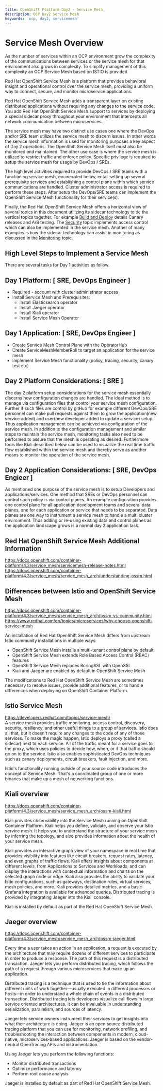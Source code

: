 ```yaml
---
title: OpenShift Platform Day2 - Service Mesh
description: OCP Day2 Service Mesh
keywords: 'ocp, day2, servicemesh'
---
```



# Service Mesh Overview
As the number of services within an OCP environment grow the complexity of the communications between services or the service mesh for that environment also grows in complexity. To simplify management of this complexity an OCP Service Mesh based on ISTIO is provided. 

Red Hat OpenShift Service Mesh is a platform that provides behavioral insight and operational control over the service mesh, providing a uniform way to connect, secure, and monitor microservice applications.

Red Hat OpenShift Service Mesh adds a transparent layer on existing distributed applications without requiring any changes to the service code. You add Red Hat OpenShift Service Mesh support to services by deploying a special sidecar proxy throughout your environment that intercepts all network communication between microservices. 

The service mesh may have two distinct use cases one where the DevOps and/or SRE team utilizes the service mesh to discern issues. In other words the service mesh information is used for monitoring purposes a key aspect of Day 2 operations. The OpenShift Service Mesh itself must also be monitored and maintained. The other use case is where the service mesh is utilized to restrict traffic and enforce policy. Specific privilege is required to setup the service mesh for usage by DevOps / SREs.  

The high level activities required to provide DevOps / SRE teams with a functioning service mesh, enumerated below, entail setting up several prerequisite services and establishing a control plane within which service communications are handled. Cluster administrator access is required to perform these steps. After setup the DevOps/SRE teams can implement the OpenShift Service Mesh functionality for their service(s). 

Finally, the Red Hat OpenShift Service Mesh offers a horizontal view of several topics in this document utilizing its sidecar technology to tie the vertical topics together. For example [Build and Deploy](../BuildDeploy) details Canary releases and A/B testing. The [Security](../Security) topic implements access control which can also be implemented in the service mesh. Another of many examples is how the sidecar technology can assist in monitoring as discussed in the [Monitoring](../Monitoring) topic. 


## High Level Steps to Implement a Service Mesh
There are several tasks for Day 1 activities as follow.

## Day 1 Platform: [ SRE, DevOps Engineer ]
- Required - account with cluster administrator access
- Install Service Mesh and Prerequisites: 
    * Install Elasticsearch operator
    * Install Jaeger operator
    * Install Kiali operator 
    * Install Service Mesh Operator

## Day 1 Application: [ SRE, DevOps Engieer ]
- Create Service Mesh Control Plane with the OperatorHub  
- Create ServiceMeshMemberRoll to target an application for the service mesh
- Implement Service Mesh functionality (policy, tracing, security, canary test etc)


## Day 2 Platform Considerations: [ SRE ]
The day 2 platform setup considerations for the service mesh essentially discerns how configuration changes are handled. The ideal method is to manage via configuration files that control your service mesh configuration. Further if such files are control by gitHub for example different DevOps/SRE personnel can make pull requests against them to grow the application(new service added) and user(new developer added to update a service) setup.  Thus application management can be achieved via configuration of the service mesh. 
In addition to the configuration management and similar steps to maintain the service mesh, monitoring tasks also need to be performed to assure that the mesh is operating as desired. Furthermore tools like Kiali described below can be used to visualize the real time traffic flow established within the service mesh and thereby serve as another means to monitor the operation of the service mesh. 


## Day 2 Application Considerations: [ SRE, DevOps Engieer ]
As mentioned one purpose of the service mesh is to setup Developers and applications/services. One method that SREs or DevOps personnel can control such policy is via control planes. An example configuration provides one control plane for all application development teams and several data planes, one for each application or service that needs to be separated. Data  planes are one way to instrument a service mesh to handle a multi cluster environment. Thus adding or re-using existing data and control planes as the application landscape grows is a normal day 2 application task. 
 



## Red Hat OpenShift Service Mesh Additional Information
https://docs.openshift.com/container-platform/4.3/service_mesh/servicemesh-release-notes.html
https://docs.openshift.com/container-platform/4.3/service_mesh/service_mesh_arch/understanding-ossm.html


## Differences between Istio and OpenShift Service Mesh
https://docs.openshift.com/container-platform/4.3/service_mesh/service_mesh_arch/ossm-vs-community.html
https://www.redhat.com/en/topics/microservices/why-choose-openshift-service-mesh  

An installation of Red Hat OpenShift Service Mesh differs from upstream Istio community installations in multiple ways:  
- OpenShift Service Mesh installs a multi-tenant control plane by default
- OpenShift Service Mesh extends Role Based Access Control (RBAC) features
- OpenShift Service Mesh replaces BoringSSL with OpenSSL
- Kiali and Jaeger are enabled by default in OpenShift Service Mesh

The modifications to Red Hat OpenShift Service Mesh are sometimes necessary to resolve issues, provide additional features, or to handle differences when deploying on OpenShift Container Platform.  




## Istio Service Mesh
https://developers.redhat.com/topics/service-mesh/  
A service mesh provides traffic monitoring, access control, discovery, security, resiliency, and other useful things to a group of services. Istio does all that, but it doesn't require any changes to the code of any of those services. To make the magic happen, Istio deploys a proxy (called a sidecar) next to each service. All of the traffic meant for a service goes to the proxy, which uses policies to decide how, when, or if that traffic should go on to the service. Istio also enables sophisticated DevOps techniques such as canary deployments, circuit breakers, fault injection, and more.  

Istio's functionality running outside of your source code introduces the concept of Service Mesh. That's a coordinated group of one or more binaries that make up a mesh of networking functions.  



## Kiali overview
https://docs.openshift.com/container-platform/4.3/service_mesh/service_mesh_arch/ossm-kiali.html  

Kiali provides observability into the Service Mesh running on OpenShift Container Platform. Kiali helps you define, validate, and observe your Istio service mesh. It helps you to understand the structure of your service mesh by inferring the topology, and also provides information about the health of your service mesh.  

Kiali provides an interactive graph view of your namespace in real time that provides visibility into features like circuit breakers, request rates, latency, and even graphs of traffic flows. Kiali offers insights about components at different levels, from Applications to Services and Workloads, and can display the interactions with contextual information and charts on the selected graph node or edge. Kiali also provides the ability to validate your Istio configurations, such as gateways, destination rules, virtual services, mesh policies, and more. Kiali provides detailed metrics, and a basic Grafana integration is available for advanced queries. Distributed tracing is provided by integrating Jaeger into the Kiali console.  

Kiali is installed by default as part of the Red Hat OpenShift Service Mesh.  



## Jaeger overview
https://docs.openshift.com/container-platform/4.3/service_mesh/service_mesh_arch/ossm-jaeger.html

Every time a user takes an action in an application, a request is executed by the architecture that may require dozens of different services to participate in order to produce a response. The path of this request is a distributed transaction. Jaeger lets you perform distributed tracing, which follows the path of a request through various microservices that make up an application.  

Distributed tracing is a technique that is used to tie the information about different units of work together—usually executed in different processes or hosts—in order to understand a whole chain of events in a distributed transaction. Distributed tracing lets developers visualize call flows in large service oriented architectures. It can be invaluable in understanding serialization, parallelism, and sources of latency.  

Jaeger lets service owners instrument their services to get insights into what their architecture is doing. Jaeger is an open source distributed tracing platform that you can use for monitoring, network profiling, and troubleshooting the interaction between components in modern, cloud-native, microservices-based applications. Jaeger is based on the vendor-neutral OpenTracing APIs and instrumentation.  

Using Jaeger lets you perform the following functions:
- Monitor distributed transactions
- Optimize performance and latency
- Perform root cause analysis  

Jaeger is installed by default as part of Red Hat OpenShift Service Mesh.  



<!--
## Other considerations to detail for a Service Mesh
- How to maintain when the content of the target http header changes when implementing Canary release?
- How do you manage certificates?
- How do you manage the changes of destinations? In particular, what to do when the number of people connected outside the cluster increases or decreases.
- How do you control the service mesh in a multi-cluster environment? (What to do if the number of connected clusters and pods increases)
- When an application wants to talk with REST / http, connecting mTLS every time increases the load of tls negotiation, so we want to use gRPC between pods. Can we use the gRPC-JSON transcoder?
-->
